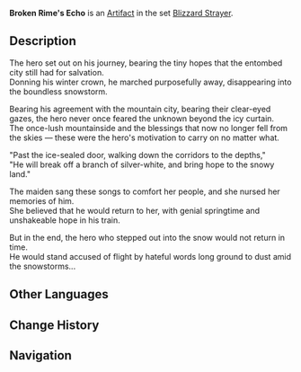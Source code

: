 {{Artifact Infobox
|image = Item Broken Rime's Echo.png
|set   = Blizzard Strayer
|piece = Circlet of Logos
}}
{{Description|The crown of an ancient hero who dreamt of conquering the cold. It is proof of its former master's bravery in facing the bone-chilling cold of winter.}}
'''Broken Rime's Echo''' is an [[Artifact]] in the set [[Blizzard Strayer]].

==Description==
The hero set out on his journey, bearing the tiny hopes that the entombed city still had for salvation.<br />Donning his winter crown, he marched purposefully away, disappearing into the boundless snowstorm.

Bearing his agreement with the mountain city, bearing their clear-eyed gazes, the hero never once feared the unknown beyond the icy curtain.<br />The once-lush mountainside and the blessings that now no longer fell from the skies — these were the hero's motivation to carry on no matter what.

"Past the ice-sealed door, walking down the corridors to the depths,"<br />"He will break off a branch of silver-white, and bring hope to the snowy land."

The maiden sang these songs to comfort her people, and she nursed her memories of him.<br />She believed that he would return to her, with genial springtime and unshakeable hope in his train.

But in the end, the hero who stepped out into the snow would not return in time.<br />He would stand accused of flight by hateful words long ground to dust amid the snowstorms...

==Other Languages==
{{Other Languages
|en      = Broken Rime's Echo
|zhs     = 破冰踏雪的回音
|zhs_rm  = Pòbīng Tāxuě de Huíyīn
|zht     = 破冰踏雪的回音
|zht_rm  = Pòbīng Tāxuě de Huíyīn
|zh_tl   = Echo of Ice-Breaking and Snow-Stepping
|ja      = 氷雪を踏む音
|ja_rm   = Hyousetsu wo Fumu Oto
|ja_tl   = Sound of Treading Ice and Snow
|ko      = 빙설을 밟는 소리
|ko_rm   = 
|ko_tl   = 
|es      = Eco de la Escarcha
|es_tl   = Echo of the Frost
|fr      = Écho de l'hiver
|fr_tl   = Echo of Winter
|ru      = Эхо осколков инея
|ru_tl   = 
|th      = Broken Rime's Echo
|vi      = Tiếng Vọng Băng Vỡ Tuyết Rơi
|vi_tl   = 
|de      = Echo des Eisbrechers
|de_tl   = Echo of the Icebreaker
|id      = Broken Rime's Echo
|pt      = Eco do Inverno
|pt_tl   = 
}}

==Change History==
{{Change History|1.2}}

==Navigation==
{{Artifact Set Navbox|Blizzard Strayer}}